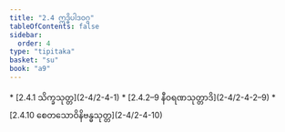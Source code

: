 ```yaml
---
title: "2.4 ဣဒ္ဓိပါဒဝဂ္ဂ"
tableOfContents: false
sidebar:
  order: 4
type: "tipitaka"
basket: "su"
book: "a9"
---
```



<DynamicBreadcrumb />



<TableOfContents book="a9" section="2.4">
* [2.4.1 သိက္ခသုတ္တ](2-4/2-4-1)
* [2.4.2–9 နီဝရဏသုတ္တာဒိ](2-4/2-4-2–9)
* [2.4.10 စေတသောဝိနိဗန္ဓသုတ္တ](2-4/2-4-10)
</TableOfContents>